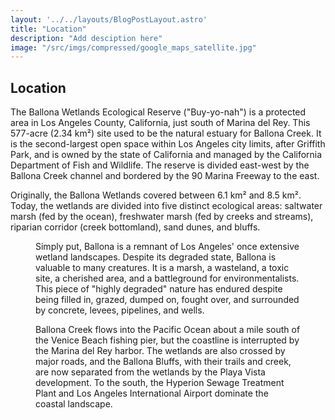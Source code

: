 ```yaml
---
layout: '../../layouts/BlogPostLayout.astro'
title: "Location"
description: "Add desciption here"
image: "/src/imgs/compressed/google_maps_satellite.jpg"
---
```



## Location

The Ballona Wetlands Ecological Reserve ("Buy-yo-nah") is a protected area in Los Angeles County, California, just south of Marina del Rey. 
This 577-acre (2.34 km²) site used to be the natural estuary for Ballona Creek. 
It is the second-largest open space within Los Angeles city limits, after Griffith Park, and is owned by the state of California and managed by the California Department of Fish and Wildlife. 
The reserve is divided east-west by the Ballona Creek channel and bordered by the 90 Marina Freeway to the east.

Originally, the Ballona Wetlands covered between 6.1 km² and 8.5 km². 
Today, the wetlands are divided into five distinct ecological areas: 
saltwater marsh (fed by the ocean), freshwater marsh (fed by creeks and streams), riparian corridor (creek bottomland), sand dunes, and bluffs.


<Figure url={teaserimage.src} text="Satellite image of the Ballona Wetlands and its sourroundings (Google Maps)."/>

Simply put, Ballona is a remnant of Los Angeles' once extensive wetland landscapes. 
Despite its degraded state, Ballona is valuable to many creatures. 
It is a marsh, a wasteland, a toxic site, a cherished area, and a battleground for environmentalists. 
This piece of "highly degraded" nature has endured despite being filled in, grazed, dumped on, fought over, and surrounded by concrete, levees, pipelines, and wells.

Ballona Creek flows into the Pacific Ocean about a mile south of the Venice Beach fishing pier, but the coastline is interrupted by the Marina del Rey harbor. 
The wetlands are also crossed by major roads, and the Ballona Bluffs, with their trails and creek, are now separated from the wetlands by the Playa Vista development. 
To the south, the Hyperion Sewage Treatment Plant and Los Angeles International Airport dominate the coastal landscape.



